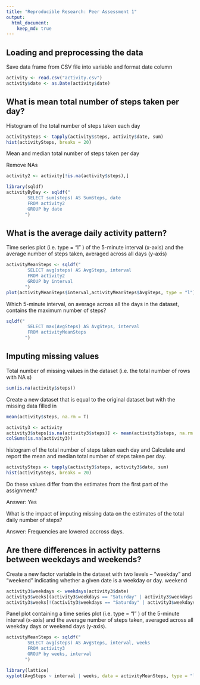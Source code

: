 ```yaml
---
title: "Reproducible Research: Peer Assessment 1"
output: 
  html_document:
    keep_md: true
---
```



## Loading and preprocessing the data
Save data frame from CSV file into variable and format date column
```r
activity <- read.csv("activity.csv")
activity$date <- as.Date(activity$date)
```

## What is mean total number of steps taken per day?

Histogram of the total number of steps taken each day
```r
activitySteps <- tapply(activity$steps, activity$date, sum)
hist(activitySteps, breaks = 20)
```

Mean and median total number of steps taken per day

Remove NAs
```r
activity2 <- activity[!is.na(activity$steps),]

library(sqldf)
activityByDay <- sqldf("
        SELECT sum(steps) AS SumSteps, date
        FROM activity2
        GROUP by date
       ")
```


## What is the average daily activity pattern?

Time series plot (i.e.  type = "l" ) of the 5-minute interval (x-axis) and the average
number of steps taken, averaged across all days (y-axis)
```r
activityMeanSteps <- sqldf("
        SELECT avg(steps) AS AvgSteps, interval
        FROM activity2
        GROUP by interval
       ")
plot(activityMeanSteps$interval,activityMeanSteps$AvgSteps, type = "l")
```

Which 5-minute interval, on average across all the days in the dataset, contains 
the maximum number of steps?
```r
sqldf("
        SELECT max(AvgSteps) AS AvgSteps, interval
        FROM activityMeanSteps
       ")
```

## Imputing missing values

Total number of missing values in the dataset (i.e. the total number of rows 
with  NA s)
```r
sum(is.na(activity$steps))
```

Create a new dataset that is equal to the original dataset but with 
the missing data filled in
```r
mean(activity$steps, na.rm = T)

activity3 <- activity
activity3$steps[is.na(activity3$steps)] <- mean(activity3$steps, na.rm = T)
colSums(is.na(activity3))
```

histogram of the total number of steps taken each day and Calculate and 
report the mean and median total number of steps taken per day.
```r
activitySteps <- tapply(activity3$steps, activity3$date, sum)
hist(activitySteps, breaks = 20)
```

Do these values differ from the estimates from the first part of the assignment? 

Answer: Yes

What is the impact of imputing missing data on the estimates of the total 
daily number of steps?

Answer: Frequencies are lowered accross days.

## Are there differences in activity patterns between weekdays and weekends?

Create a new factor variable in the dataset with two levels -- "weekday" 
and "weekend" indicating whether a given date is a weekday or day.
weekend 
```r
activity3$weekdays <- weekdays(activity3$date)
activity3$weeks[(activity3$weekdays == "Saturday" | activity3$weekdays == "Sunday")] <- "weekend"
activity3$weeks[!(activity3$weekdays == "Saturday" | activity3$weekdays == "Sunday")] <- "weekdays"
```

Panel plot containing a time series plot (i.e.  type = "l" ) of the 5-minute 
interval (x-axis) and the average number of steps taken, averaged across 
all weekday days or weekend days (y-axis). 
```r
activityMeanSteps <- sqldf("
        SELECT avg(steps) AS AvgSteps, interval, weeks
        FROM activity3
        GROUP by weeks, interval 
       ")

library(lattice)
xyplot(AvgSteps ~ interval | weeks, data = activityMeanSteps, type = "l", layout = c(1, 2))
```
